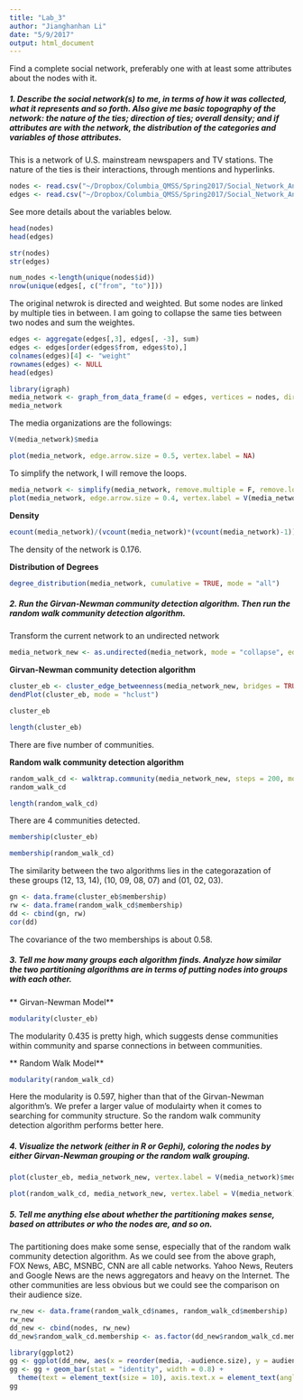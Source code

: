 ```yaml
---
title: "Lab_3"
author: "Jianghanhan Li"
date: "5/9/2017"
output: html_document
---
```


Find a complete social network, preferably one with at least some attributes about the nodes with it.

##### 1. Describe the social network(s) to me, in terms of how it was collected, what it represents and so forth. Also give me basic topography of the network: the nature of the ties; direction of ties; overall density; and if attributes are with the network, the distribution of the categories and variables of those attributes.

This is a network of U.S. mainstream newspapers and TV stations. The nature of the ties is their interactions, through mentions and hyperlinks. 

```r
nodes <- read.csv("~/Dropbox/Columbia_QMSS/Spring2017/Social_Network_Analysis/Data/Media-NODES.csv", header = T, as.is = T)
edges <- read.csv("~/Dropbox/Columbia_QMSS/Spring2017/Social_Network_Analysis/Data/Media-EDGES.csv", header = T, as.is = T)
```

See more details about the variables below. 
```r
head(nodes)
head(edges)
```

```r
str(nodes)
str(edges)
```

```r
num_nodes <-length(unique(nodes$id))
nrow(unique(edges[, c("from", "to")]))
```

The original netwrok is directed and weighted. But some nodes are linked by multiple ties in between. I am going to collapse the same ties between two nodes and sum the weightes. 

```r
edges <- aggregate(edges[,3], edges[, -3], sum)
edges <- edges[order(edges$from, edges$to),]
colnames(edges)[4] <- "weight"
rownames(edges) <- NULL
head(edges)
```

```r
library(igraph)
media_network <- graph_from_data_frame(d = edges, vertices = nodes, directed = T)
media_network
```

The media organizations are the followings:

```r
V(media_network)$media
```

```r
plot(media_network, edge.arrow.size = 0.5, vertex.label = NA)
```

To simplify the network, I will remove the loops.

```r
media_network <- simplify(media_network, remove.multiple = F, remove.loops = T)
plot(media_network, edge.arrow.size = 0.4, vertex.label = V(media_network)$media, vertex.label.color = "black", vertex.label.cex = 0.8)
```

**Density**

```r
ecount(media_network)/(vcount(media_network)*(vcount(media_network)-1))
```

The density of the network is 0.176. 

**Distribution of Degrees**

```r
degree_distribution(media_network, cumulative = TRUE, mode = "all")
```

##### 2. Run the Girvan-Newman community detection algorithm. Then run the random walk community detection algorithm.

Transform the current network to an undirected network 

```r
media_network_new <- as.undirected(media_network, mode = "collapse", edge.attr.comb = list(weight = "sum", "ignore"))
```


**Girvan-Newman community detection algorithm**

```r
cluster_eb <- cluster_edge_betweenness(media_network_new, bridges = TRUE, modularity = TRUE, membership = TRUE)
dendPlot(cluster_eb, mode = "hclust")
```

```r
cluster_eb
```

```r
length(cluster_eb)
```

There are five number of communities. 

**Random walk community detection algorithm**

```r
random_walk_cd <- walktrap.community(media_network_new, steps = 200, modularity = TRUE)
random_walk_cd
```


```r
length(random_walk_cd)
```
There are 4 communities detected. 

```r
membership(cluster_eb)
```


```r
membership(random_walk_cd)
```

The similarity between the two algorithms lies in the categorazation of these groups (12, 13, 14), (10, 09, 08, 07) and (01, 02, 03).

```r
gn <- data.frame(cluster_eb$membership)
rw <- data.frame(random_walk_cd$membership)
dd <- cbind(gn, rw)
cor(dd)
```

The covariance of the two memberships is about 0.58. 

##### 3. Tell me how many groups each algorithm finds. Analyze how similar the two partitioning algorithms are in terms of putting nodes into groups with each other.

** Girvan-Newman Model**

```r
modularity(cluster_eb)
```

The modularity 0.435 is pretty high, which suggests dense communities within community and sparse connections in between communities.

** Random Walk Model**

```r
modularity(random_walk_cd)
```

Here the modularity is 0.597, higher than that of the Girvan-Newman algorithm's. We prefer a larger value of modulairty when it comes to searching for community structure. So the random walk community detection algorithm performs better here. 

##### 4. Visualize the network (either in R or Gephi), coloring the nodes by either Girvan-Newman grouping or the random walk grouping.

```r
plot(cluster_eb, media_network_new, vertex.label = V(media_network)$media, vertex.label.color = "black", vertex.label.cex = 0.8)
```

```r
plot(random_walk_cd, media_network_new, vertex.label = V(media_network)$media, vertex.label.color = "black", vertex.label.cex = 0.8)
```

##### 5. Tell me anything else about whether the partitioning makes sense, based on attributes or who the nodes are, and so on.

The partitioning does make some sense, especially that of the random walk community detection algorithm. As we could see from the above graph, FOX News, ABC, MSNBC, CNN are all cable networks. Yahoo News, Reuters and Google News are the news aggregators and heavy on the Internet. The other communities are less obvious but we could see the comparison on their audience size. 

```r
rw_new <- data.frame(random_walk_cd$names, random_walk_cd$membership)
rw_new
dd_new <- cbind(nodes, rw_new)
dd_new$random_walk_cd.membership <- as.factor(dd_new$random_walk_cd.membership) # convert real number to factor for visualization later
```

```r
library(ggplot2)
gg <- ggplot(dd_new, aes(x = reorder(media, -audience.size), y = audience.size, fill = random_walk_cd.membership))
gg <- gg + geom_bar(stat = "identity", width = 0.8) + 
  theme(text = element_text(size = 10), axis.text.x = element_text(angle = 20, hjust = 1)) 
gg

```

